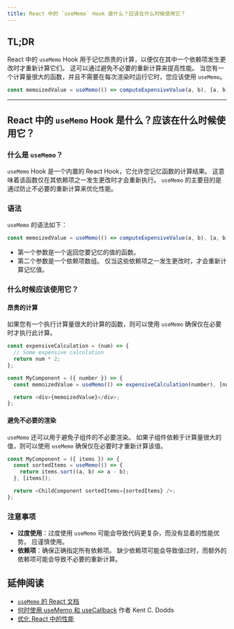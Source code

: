 ```yaml
---
title: React 中的 `useMemo` Hook 是什么？应该在什么时候使用它？
---
```


## TL;DR

React 中的 `useMemo` Hook 用于记忆昂贵的计算，以便仅在其中一个依赖项发生更改时才重新计算它们。 这可以通过避免不必要的重新计算来提高性能。 当您有一个计算量很大的函数，并且不需要在每次渲染时运行它时，您应该使用 `useMemo`。

```javascript
const memoizedValue = useMemo(() => computeExpensiveValue(a, b), [a, b]);
```

***

## React 中的 `useMemo` Hook 是什么？应该在什么时候使用它？

### 什么是 `useMemo`？

`useMemo` Hook 是一个内置的 React Hook，它允许您记忆函数的计算结果。 这意味着该函数仅在其依赖项之一发生更改时才会重新执行。 `useMemo` 的主要目的是通过防止不必要的重新计算来优化性能。

### 语法

`useMemo` 的语法如下：

```javascript
const memoizedValue = useMemo(() => computeExpensiveValue(a, b), [a, b]);
```

* 第一个参数是一个返回您要记忆的值的函数。
* 第二个参数是一个依赖项数组。 仅当这些依赖项之一发生更改时，才会重新计算记忆值。

### 什么时候应该使用它？

#### 昂贵的计算

如果您有一个执行计算量很大的计算的函数，则可以使用 `useMemo` 确保仅在必要时才执行此计算。

```javascript
const expensiveCalculation = (num) => {
  // Some expensive calculation
  return num * 2;
};

const MyComponent = ({ number }) => {
  const memoizedValue = useMemo(() => expensiveCalculation(number), [number]);

  return <div>{memoizedValue}</div>;
};
```

#### 避免不必要的渲染

`useMemo` 还可以用于避免子组件的不必要渲染。 如果子组件依赖于计算量很大的值，则可以使用 `useMemo` 确保仅在必要时才重新计算该值。

```javascript
const MyComponent = ({ items }) => {
  const sortedItems = useMemo(() => {
    return items.sort((a, b) => a - b);
  }, [items]);

  return <ChildComponent sortedItems={sortedItems} />;
};
```

### 注意事项

* **过度使用**：过度使用 `useMemo` 可能会导致代码更复杂，而没有显着的性能优势。 应谨慎使用。
* **依赖项**：确保正确指定所有依赖项。 缺少依赖项可能会导致值过时，而额外的依赖项可能会导致不必要的重新计算。

## 延伸阅读

* [`useMemo` 的 React 文档](https://reactjs.org/docs/hooks-reference.html#usememo)
* [何时使用 useMemo 和 useCallback](https://kentcdodds.com/blog/usememo-and-usecallback) 作者 Kent C. Dodds
* [优化 React 中的性能](https://reactjs.org/docs/optimizing-performance.html)
